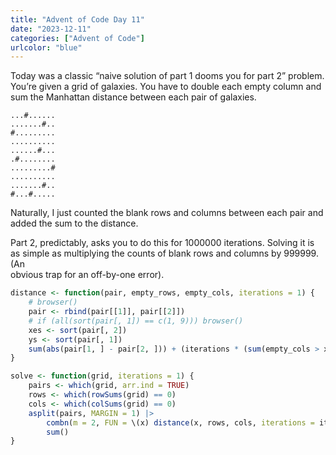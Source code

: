 ```yaml
---
title: "Advent of Code Day 11"
date: "2023-12-11"
categories: ["Advent of Code"]
urlcolor: "blue"
---
```


Today was a classic "naive solution of part 1 dooms you for part 2" problem.
You're given a grid of galaxies. You have to double each empty column and 
sum the Manhattan distance between each pair of galaxies.


```
...#......
.......#..
#.........
..........
......#...
.#........
.........#
..........
.......#..
#...#.....
```

Naturally, I just counted the blank rows and columns between each pair and 
added the sum to the distance.

Part 2, predictably, asks you to do this for 1000000 iterations. Solving it is 
as simple as multiplying the counts of blank rows and columns by 999999. (An  
obvious trap for an off-by-one error).

```r
distance <- function(pair, empty_rows, empty_cols, iterations = 1) {
    # browser()
    pair <- rbind(pair[[1]], pair[[2]])
    # if (all(sort(pair[, 1]) == c(1, 9))) browser()
    xes <- sort(pair[, 2])
    ys <- sort(pair[, 1])
    sum(abs(pair[1, ] - pair[2, ])) + (iterations * (sum(empty_cols > xes[[1]] & empty_cols < xes[[2]]) + sum(empty_rows > ys[[1]] & empty_rows < ys[[2]])))
}

solve <- function(grid, iterations = 1) {
    pairs <- which(grid, arr.ind = TRUE)
    rows <- which(rowSums(grid) == 0)
    cols <- which(colSums(grid) == 0)
    asplit(pairs, MARGIN = 1) |>
        combn(m = 2, FUN = \(x) distance(x, rows, cols, iterations = iterations)) |>
        sum()
}
```
